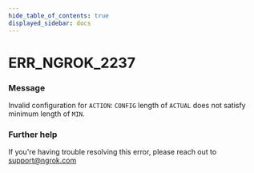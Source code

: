 ```yaml
---
hide_table_of_contents: true
displayed_sidebar: docs
---
```



# ERR_NGROK_2237

### Message

Invalid configuration for `ACTION`: `CONFIG` length of `ACTUAL` does not satisfy minimum length of `MIN`.

<ErrorDetails error="err_ngrok_2237" />

### Further help

If you're having trouble resolving this error, please reach out to [support@ngrok.com](mailto:support@ngrok.com?subject=Help%20with%20ERR_NGROK_2237)

